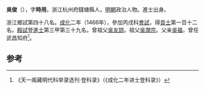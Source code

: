 '''吳俊'''（{{bd|1439年||？}}），字'''時用'''，浙江杭州府錢塘縣人，[[明朝|明朝]]政治人物。進士出身。

浙江鄉試第四十八名。[[成化|成化]]二年（1466年），參加丙戌科[[會試|會試]]，得[[貢士|貢士]]第一百十二名。[[殿試|殿試]]登[[進士|進士]]第三甲第三十九名。曾祖父[[吳友諒|吳友諒]]。祖父[[吳潤宗|吳潤宗]]。父亲[[吳福|吳福]]，曾任武昌知府<ref>《天一阁藏明代科举录选刊·登科录》（《成化二年进士登科录》）</ref>。

==参考==
{{reflist}}
{{明朝人物小作品}}
{{成化二年丙戌科殿試金榜}}